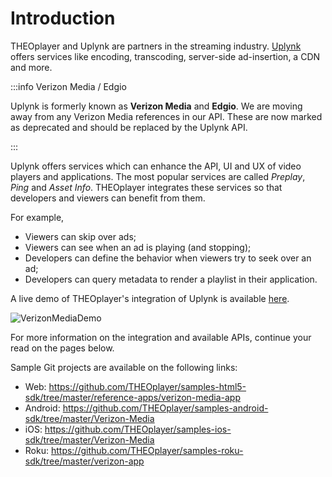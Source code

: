# Introduction

THEOplayer and Uplynk are partners in the streaming industry. [Uplynk](https://www.uplynk.com/) offers services like encoding, transcoding, server-side ad-insertion, a CDN and more.

:::info Verizon Media / Edgio

Uplynk is formerly known as **Verizon Media** and **Edgio**. We are moving away from any Verizon Media references in our
API. These are now marked as deprecated and should be replaced by the Uplynk API.

:::

Uplynk offers services which can enhance the API, UI and UX of video players and applications. The most popular services are called _Preplay_, _Ping_ and _Asset Info_. THEOplayer integrates these services so that developers and viewers can benefit from them.

For example,

- Viewers can skip over ads;
- Viewers can see when an ad is playing (and stopping);
- Developers can define the behavior when viewers try to seek over an ad;
- Developers can query metadata to render a playlist in their application.

A live demo of THEOplayer's integration of Uplynk is available [here](https://cdn.theoplayer.com/demos/verizon-media/index.html).

![VerizonMediaDemo](../../../assets/img/VerizonMediaDemo.png 'Verizon Media Demo')

For more information on the integration and available APIs, continue your read on the pages below.


<DocCardList />

Sample Git projects are available on the following links:

- Web: https://github.com/THEOplayer/samples-html5-sdk/tree/master/reference-apps/verizon-media-app
- Android: https://github.com/THEOplayer/samples-android-sdk/tree/master/Verizon-Media
- iOS: https://github.com/THEOplayer/samples-ios-sdk/tree/master/Verizon-Media
- Roku: https://github.com/THEOplayer/samples-roku-sdk/tree/master/verizon-app
